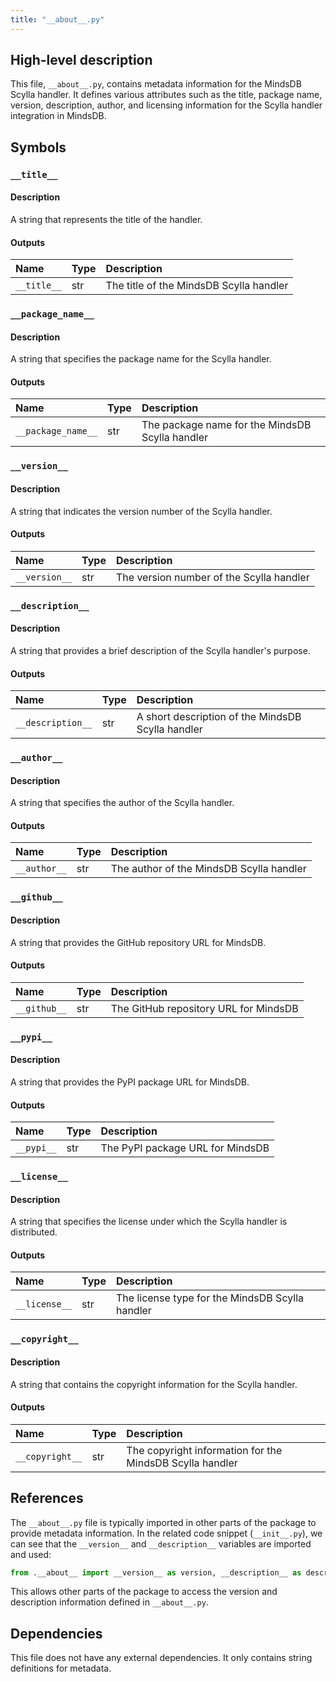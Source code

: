 ```yaml
---
title: "__about__.py"
---
```


## High-level description
This file, `__about__.py`, contains metadata information for the MindsDB Scylla handler. It defines various attributes such as the title, package name, version, description, author, and licensing information for the Scylla handler integration in MindsDB.

## Symbols

### `__title__`
#### Description
A string that represents the title of the handler.

#### Outputs
| Name | Type | Description |
|:-----|:-----|:------------|
| `__title__` | str | The title of the MindsDB Scylla handler |

### `__package_name__`
#### Description
A string that specifies the package name for the Scylla handler.

#### Outputs
| Name | Type | Description |
|:-----|:-----|:------------|
| `__package_name__` | str | The package name for the MindsDB Scylla handler |

### `__version__`
#### Description
A string that indicates the version number of the Scylla handler.

#### Outputs
| Name | Type | Description |
|:-----|:-----|:------------|
| `__version__` | str | The version number of the Scylla handler |

### `__description__`
#### Description
A string that provides a brief description of the Scylla handler's purpose.

#### Outputs
| Name | Type | Description |
|:-----|:-----|:------------|
| `__description__` | str | A short description of the MindsDB Scylla handler |

### `__author__`
#### Description
A string that specifies the author of the Scylla handler.

#### Outputs
| Name | Type | Description |
|:-----|:-----|:------------|
| `__author__` | str | The author of the MindsDB Scylla handler |

### `__github__`
#### Description
A string that provides the GitHub repository URL for MindsDB.

#### Outputs
| Name | Type | Description |
|:-----|:-----|:------------|
| `__github__` | str | The GitHub repository URL for MindsDB |

### `__pypi__`
#### Description
A string that provides the PyPI package URL for MindsDB.

#### Outputs
| Name | Type | Description |
|:-----|:-----|:------------|
| `__pypi__` | str | The PyPI package URL for MindsDB |

### `__license__`
#### Description
A string that specifies the license under which the Scylla handler is distributed.

#### Outputs
| Name | Type | Description |
|:-----|:-----|:------------|
| `__license__` | str | The license type for the MindsDB Scylla handler |

### `__copyright__`
#### Description
A string that contains the copyright information for the Scylla handler.

#### Outputs
| Name | Type | Description |
|:-----|:-----|:------------|
| `__copyright__` | str | The copyright information for the MindsDB Scylla handler |

## References
The `__about__.py` file is typically imported in other parts of the package to provide metadata information. In the related code snippet (`__init__.py`), we can see that the `__version__` and `__description__` variables are imported and used:

```python
from .__about__ import __version__ as version, __description__ as description
```

This allows other parts of the package to access the version and description information defined in `__about__.py`.

## Dependencies
This file does not have any external dependencies. It only contains string definitions for metadata.